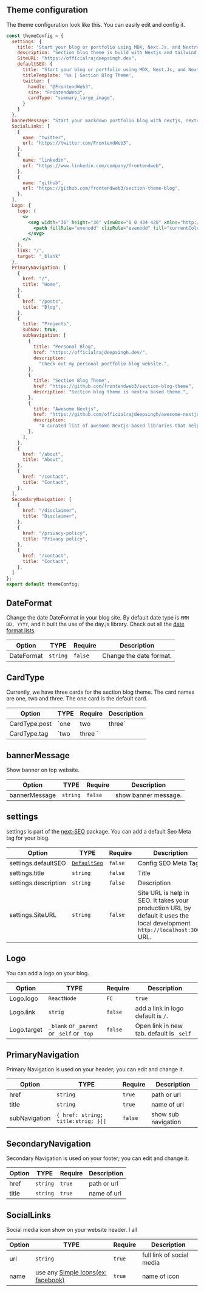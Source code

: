 
## Theme configuration

The theme configuration look like this. You can easily edit and config it.

```jsx filename="theme.config.tsx"
const themeConfig = {
  settings: {
    title: "Start your blog or portfolio using MDX, Next.Js, and Nextra.",
    description: "Section blog theme is build with Nextjs and tailwind css.",
    SiteURL: "https://officialrajdeepsingh.dev",
    defaultSEO: {
      title: "Start your blog or portfolio using MDX, Next.Js, and Nextra.",
      titleTemplate: '%s | Section Blog Theme',
      twitter: {
        handle: "@FrontendWeb3",
        site: "FrontendWeb3",
        cardType: "summary_large_image",
      }
    }
  },
  bannerMessage: "Start your markdown portfolio blog with nextjs, nextra, tailwind CSS, and Shadcn UI using <a style='margin: 0px 4px;text-decoration:underline;' target='_blank' href='https://www.npmjs.com/package/section-blog-theme'>  the section blog theme. </a>",
  SocialLinks: [
    {
      name: "twitter",
      url: "https://twitter.com/FrontendWeb3",
    },
    {
      name: "linkedin",
      url: "https://www.linkedin.com/company/frontendweb",
    },
    {
      name: "github",
      url: "https://github.com/frontendweb3/section-theme-blog",
    },
  ],
  Logo: {
    logo: (
      <>
        <svg width="36" height="36" viewBox="0 0 434 420" xmlns="http://www.w3.org/2000/svg">
          <path fillRule="evenodd" clipRule="evenodd" fill="currentColor" d="M226.569 66.5458C222.348 59.1514 211.686 59.1514 207.464 66.5458L63.4636 318.753C59.2767 326.086 64.5719 335.207 73.0163 335.207H361.018C369.462 335.207 374.757 326.086 370.57 318.753L226.569 66.5458ZM217.017 270.333C235.355 270.333 250.221 256.557 250.221 239.563C250.221 222.57 235.355 208.793 217.017 208.793C198.679 208.793 183.813 222.57 183.813 239.563C183.813 256.557 198.679 270.333 217.017 270.333Z" />
        </svg>
      </>
    ),
    link: "/",
    target: "_blank"
  },
  PrimaryNavigation: [
    {
      href: "/",
      title: "Home",
    },
    {
      href: "/posts",
      title: "Blog",
    },
    {
      title: "Projects",
      subNav: true,
      subNavigation: [
        {
          title: "Personal Blog",
          href: "https://officialrajdeepsingh.dev/",
          description:
            "Check out my personal portfolio blog website.",
        },
        {
          title: "Section Blog Theme",
          href: "https://github.com/frontendweb3/section-blog-theme",
          description: "Section blog theme is nextra based theme.",
        },
        {
          title: "Awesome Nextjs",
          href: "https://github.com/officialrajdeepsingh/awesome-nextjs",
          description:
            "A curated list of awesome Nextjs-based libraries that help build small and large-scale applications with next.js.",
        },
      ],
    },
    {
      href: "/about",
      title: "About",
    },
    {
      href: "/contact",
      title: "Contact",
    },
  ],
  SecondaryNavigation: [
    {
      href: "/disclaimer",
      title: "Disclaimer",
    },
    {
      href: "/privacy-policy",
      title: "Privacy policy",
    },
    {
      href: "/contact",
      title: "Contact",
    },
  ]
};
export default themeConfig;

```

## DateFormat
Change the date DateFormat in your blog site. By default date type is `MMM DD, YYYY`, and it built the use of the day.js library. Check out all the [date format lists](https://day.js.org/docs/en/display/format).

 Option       | TYPE          | Require|  Description 
------------- | ------------- | ------- | -------------
DateFormat  | `string`  |  `false` | Change the date format.


## CardType
Currently, we have three cards for the section blog theme. The card names are one, two and three. The one card is the default card. 

Option       | TYPE          | Require|  Description 
------------- | ------------- | ------- | -------------
CardType.post  | `one | two | three` | Change the date format.
CardType.tag |  `two | three ` |


## bannerMessage
Show banner on top website.

 Option       | TYPE          | Require|  Description 
------------- | ------------- | ------- | -------------
bannerMessage  | `string`  |  `false` | show banner message.


## settings
settings is part of the [next-SEO]((https://github.com/garmeeh/next-seo)) package. You can add a default Seo Meta tag for your blog.

Option       | TYPE          | Require |  Description 
------------- | ------------- | ------- | ------
settings.defaultSEO | [`DefaultSeo`](https://github.com/garmeeh/next-seo#default-seo-configuration)  | `false` | Config SEO Meta Tag
settings.title | `string`  | `false` | Title
settings.description | `string`  | `false` | Description
settings.SiteURL | `string`  | `false` | Site URL is help in SEO. It takes your production URL by default it uses the local development `http://localhost:3000` URL.


## Logo
You can add a logo on your blog.

Option       | TYPE          | Require |  Description
------------- | ------------- | ------ | -------------
Logo.logo  | `ReactNode` | `FC`  | `true` | Show a logo on website using image,svg or text.
Logo.link  | `strig`  | `false` | add a link in logo default is `/`.
Logo.target  | `_blank` or `_parent` or `_self` or `_top` | `false` | Open link in new tab. default is `_self`


## PrimaryNavigation
Primary Navigation is used on your header; you can edit and change it. 


Option       | TYPE          | Require |  Description
------------- | ------------- | ------ | -------------
 href | `string`  | `true` | path or url 
 title | `string`   |  `true` | name of url
 subNavigation| `{ href: string; title:strig; }[]` | `false` | show sub navigation

## SecondaryNavigation
Secondary Navigation is used on your footer; you can edit and change it. 

Option       | TYPE          | Require |  Description
------------- | ------------- | ------ | -------------
 href | `string`  | `true` | path or url 
 title | `string`   |  `true` | name of url


## SocialLinks
Social media icon show on your website header. I all

Option       | TYPE          | Require |  Description
------------- | ------------- | ------ | -------------
 url | `string`  | `true` | full link of social media  
 name | use any [Simple Icons(ex: facebook)](https://simpleicons.org/)    |  `true` | name of icon
